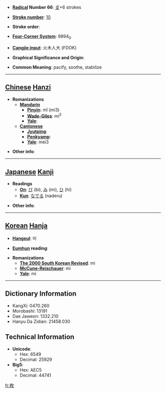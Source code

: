* '''[[Wiktionary:Chinese radical index| Radical]] Number 66''': [[Wiktionary:Chinese radical index 攴|攴]]+6 strokes

* '''[[Wiktionary:Chinese total strokes index|Stroke number]]''': [[Wiktionary:Chinese total strokes index 10|10]]

* '''Stroke order''': 

* '''[[Wiktionary:Chinese four corner index|Four-Corner System]]''': 9894<sub>0</sub>

* '''[[Wiktionary:Chinese Cangjie index|Cangjie input]]''': 火木人大 (FDOK)

* '''Graphical Significance and Origin''': 

* '''Common Meaning''': pacify, soothe, stabilize

----

== [[Chinese]] [[Hanzi]] ==

* '''Romanizations'''
** '''[[Mandarin]]'''
*** '''[[Pinyin]]''': mǐ (mi3)
*** '''[[Wade-Giles]]''': mi<sup>3</sup>
*** '''[[Yale]]''': 
** '''[[Cantonese]]'''
*** '''[[Jyutping]]''':
*** '''[[Penkyamp]]''': 
*** '''[[Yale]]''': mei3

* '''Other info''': 

----

== [[Japanese]] [[Kanji]] ==

* '''Readings'''
** '''[[On]]''': [[び]] (bi), [[み]] (mi), [[ひ]] (hi)
** '''[[Kun]]''': [[なでる]] (naderu)

* '''Other info''':  

----

== [[Korean]] [[Hanja]] ==

* '''[[Hangeul]]''': 미

* '''[[Eumhun]] reading''': 

* '''Romanizations'''
** '''[[The 2000 South Korean Revised Romanization|The 2000 South Korean Revised]]''': mi
** '''[[McCune-Reischauer]]''': mi
** '''[[Yale]]''': mi

----

== Dictionary Information ==

* KangXi: 0470.260
* Morobashi: 13191
* Dae Jaweon: 1332.210
* Hanyu Da Zidian: 21458.030

== Technical Information ==

* '''Unicode''':
** Hex: 6549
** Decimal: 25929
* '''Big5''':
** Hex: AEC5
** Decimal: 44741

[[fr:敉]]